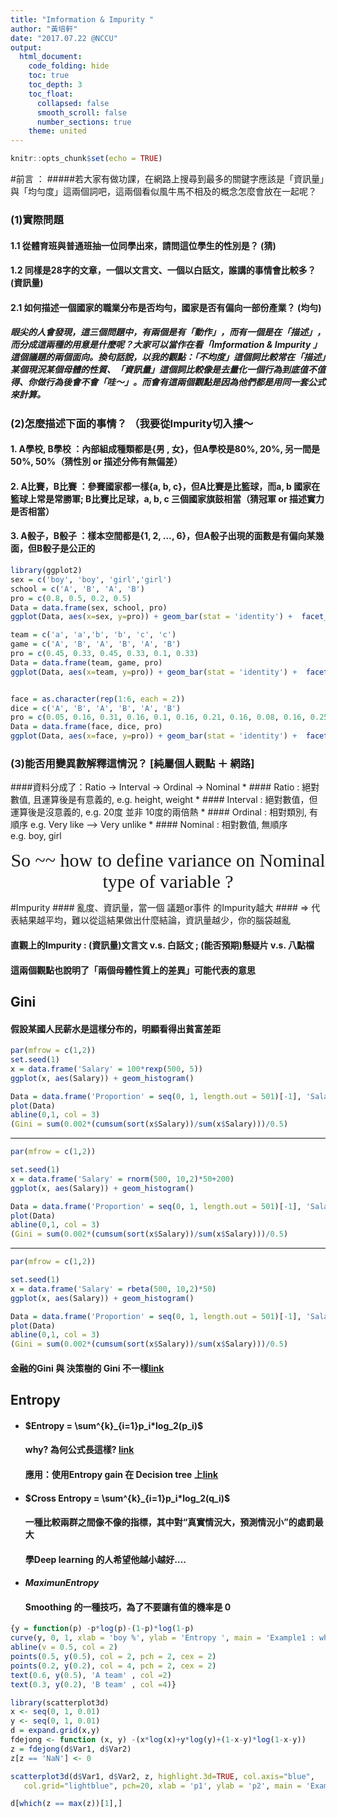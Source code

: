 ```yaml
---
title: "Imformation & Impurity "
author: "黃培軒"
date: "2017.07.22 @NCCU"
output:
  html_document:
    code_folding: hide 
    toc: true
    toc_depth: 3
    toc_float:
      collapsed: false
      smooth_scroll: false
      number_sections: true
    theme: united
---
```


```r
knitr::opts_chunk$set(echo = TRUE)
```
#前言 ：
#####若大家有做功課，在網路上搜尋到最多的關鍵字應該是「資訊量」與「均勻度」這兩個詞吧，這兩個看似風牛馬不相及的概念怎麼會放在一起呢？

### (1)實際問題
#### 1.1 從體育班與普通班抽一位同學出來，請問這位學生的性別是？ (猜)
#### 1.2 同樣是28字的文章，一個以文言文、一個以白話文，誰講的事情會比較多？ (資訊量)
#### 2.1 如何描述一個國家的職業分布是否均勻，國家是否有偏向一部份產業？ (均勻)

##### 眼尖的人會發現，這三個問題中，有兩個是有「動作」，而有一個是在「描述」，而分成這兩種的用意是什麼呢？大家可以當作在看「Imformation & Impurity 」這個議題的兩個面向。換句話說，以我的觀點：「不均度」這個詞比較常在「描述」某個現況某個母體的性質、「資訊量」這個詞比較像是去量化一個行為到底值不值得、你做行為後會不會「哇～」。而會有這兩個觀點是因為他們都是用同一套公式來計算。

### (2)怎麼描述下面的事情？ （我要從Impurity切入摟～
#### 1. A學校, B學校 ：內部組成種類都是{男 , 女}，但A學校是80%, 20%, 另一間是50%, 50%（猜性別 or 描述分佈有無偏差）
#### 2. A比賽，B比賽 ：參賽國家都一樣{a, b, c}，但A比賽是比籃球，而a, b 國家在籃球上常是常勝軍; B比賽比足球，a, b, c 三個國家旗鼓相當（猜冠軍 or 描述實力是否相當）
#### 3. A骰子，B骰子 ：樣本空間都是{1, 2, ..., 6}，但A骰子出現的面數是有偏向某幾面，但B骰子是公正的

```r
library(ggplot2)
sex = c('boy', 'boy', 'girl','girl')
school = c('A', 'B', 'A', 'B')
pro = c(0.8, 0.5, 0.2, 0.5)
Data = data.frame(sex, school, pro)
ggplot(Data, aes(x=sex, y=pro)) + geom_bar(stat = 'identity') +  facet_wrap(~school)

team = c('a', 'a','b', 'b', 'c', 'c')
game = c('A', 'B', 'A', 'B', 'A', 'B')
pro = c(0.45, 0.33, 0.45, 0.33, 0.1, 0.33)
Data = data.frame(team, game, pro)
ggplot(Data, aes(x=team, y=pro)) + geom_bar(stat = 'identity') +  facet_wrap(~game)


face = as.character(rep(1:6, each = 2))
dice = c('A', 'B', 'A', 'B', 'A', 'B')
pro = c(0.05, 0.16, 0.31, 0.16, 0.1, 0.16, 0.21, 0.16, 0.08, 0.16, 0.25, 0.16)
Data = data.frame(face, dice, pro)
ggplot(Data, aes(x=face, y=pro)) + geom_bar(stat = 'identity') +  facet_wrap(~dice)

```

### (3)能否用變異數解釋這情況？  [純屬個人觀點 ＋ 網路]
####資料分成了：Ratio -> Interval -> Ordinal -> Nominal
* #### Ratio : 絕對數值, 且運算後是有意義的, e.g. height, weight
* #### Interval : 絕對數值，但運算後是沒意義的, e.g. 20度 並非 10度的兩倍熱
* #### Ordinal : 相對類別, 有順序 e.g. Very like --->   Very unlike
* #### Nominal : 相對數值, 無順序 e.g. boy, girl

<center> 
  <span style="font-family:impact; font-size:30px"> So ~~ how to define variance on Nominal type of variable ? </span>
</center>

#Impurity
#### 亂度、資訊量，當一個 議題or事件 的Impurity越大 
#### => 代表結果越平均，難以從這結果做出什麼結論，資訊量越少，你的腦袋越亂


#### 直觀上的Impurity : (資訊量)文言文 v.s. 白話文  ;  (能否預期)懸疑片 v.s. 八點檔
#### 這兩個觀點也說明了「兩個母體性質上的差異」可能代表的意思

## Gini

#### 假設某國人民薪水是這樣分布的，明顯看得出貧富差距
```r
par(mfrow = c(1,2))
set.seed(1)
x = data.frame('Salary' = 100*rexp(500, 5))
ggplot(x, aes(Salary)) + geom_histogram()

Data = data.frame('Proportion' = seq(0, 1, length.out = 501)[-1], 'Salary' = cumsum(sort(x$Salary))/sum(x$Salary) )
plot(Data)
abline(0,1, col = 3)
(Gini = sum(0.002*(cumsum(sort(x$Salary))/sum(x$Salary)))/0.5)

```

------------------------------------------------------------------------------------------------

```r
par(mfrow = c(1,2))

set.seed(1)
x = data.frame('Salary' = rnorm(500, 10,2)*50+200)
ggplot(x, aes(Salary)) + geom_histogram()

Data = data.frame('Proportion' = seq(0, 1, length.out = 501)[-1], 'Salary' = cumsum(sort(x$Salary))/sum(x$Salary) )
plot(Data)
abline(0,1, col = 3)
(Gini = sum(0.002*(cumsum(sort(x$Salary))/sum(x$Salary)))/0.5)

```

------------------------------------------------------------------------------------------------

```r
par(mfrow = c(1,2))

set.seed(1)
x = data.frame('Salary' = rbeta(500, 10,2)*50)
ggplot(x, aes(Salary)) + geom_histogram()

Data = data.frame('Proportion' = seq(0, 1, length.out = 501)[-1], 'Salary' = cumsum(sort(x$Salary))/sum(x$Salary) )
plot(Data)
abline(0,1, col = 3)
(Gini = sum(0.002*(cumsum(sort(x$Salary))/sum(x$Salary)))/0.5)

```

#### 金融的Gini 與 決策樹的 Gini 不一樣[link](http://mropengate.blogspot.tw/2015/06/ai-ch13-2-decision-tree.html)


## Entropy

+ ####  $Entropy = \sum^{k}_{i=1}p_i*log_2(p_i)$
#### why? 為何公式長這樣? [link](https://math.stackexchange.com/questions/331103/intuitive-explanation-of-entropy)
#### 應用：使用Entropy gain 在 Decision tree 上[link](http://blog.xuite.net/metafun/life/69851478-資訊的度量-+Information+Entropy)

+ ####  $Cross Entropy = \sum^{k}_{i=1}p_i*log_2(q_i)$
#### 一種比較兩群之間像不像的指標，其中對“真實情況大，預測情況小”的處罰最大
#### 學Deep learning 的人希望他越小越好....

+ ####  $Maximun Entropy$
#### Smoothing 的一種技巧，為了不要讓有值的機率是 0





```r
{y = function(p) -p*log(p)-(1-p)*log(1-p)
curve(y, 0, 1, xlab = 'boy %', ylab = 'Entropy ', main = 'Example1 : where Entropy is the highest?')
abline(v = 0.5, col = 2)
points(0.5, y(0.5), col = 2, pch = 2, cex = 2)
points(0.2, y(0.2), col = 4, pch = 2, cex = 2)
text(0.6, y(0.5), 'A team' , col =2)
text(0.3, y(0.2), 'B team' , col =4)}

library(scatterplot3d)
x <- seq(0, 1, 0.01)
y <- seq(0, 1, 0.01)
d = expand.grid(x,y)
fdejong <- function (x, y) -(x*log(x)+y*log(y)+(1-x-y)*log(1-x-y))
z = fdejong(d$Var1, d$Var2)
z[z == 'NaN'] <- 0

scatterplot3d(d$Var1, d$Var2, z, highlight.3d=TRUE, col.axis="blue",
   col.grid="lightblue", pch=20, xlab = 'p1', ylab = 'p2', main = 'Example2 : where Entropy is the highest?')

d[which(z == max(z))[1],]


```








